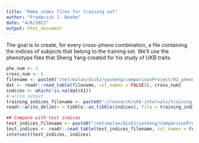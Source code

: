 ```yaml
---
title: "Make index files for training set"
author: "Frederick J. Boehm"
date: "4/6/2022"
output: html_document
---
```


The goal is to create, for every cross-pheno combination, a file containing 
the indices of subjects that belong to the training set. We'll use the phenotype files 
that Sheng Yang created for his study of UKB traits.

```r
phe_num <- 1
cross_num <- 1
filename <- paste0("/net/mulan/disk2/yasheng/comparisonProject/02_pheno/02_train_c/pheno_pheno", phe_num, ".txt")
dat <- readr::read_table(filename, col_names = FALSE)[, cross_num]
indices <- which(!is.na(dat$X1))
# write output
training_indices_filename <- paste0("~/research/ukb-intervals/training_index_files/pheno_", phe_num, "_cross_", cross_num, ".txt")
readr::write_delim(x = tibble::as_tibble(indices), file = training_indices_filename, col_names = FALSE)

## Compare with test indices
test_indices_filename <- paste0("/net/mulan/disk2/yasheng/comparisonProject/02_pheno/01_test_idx_c/idx_pheno", phe_num, "_cross", cross_num, ".txt")
test_indices <- readr::read_table(test_indices_filename, col_names = FALSE)
intersect(test_indices, indices)
```

